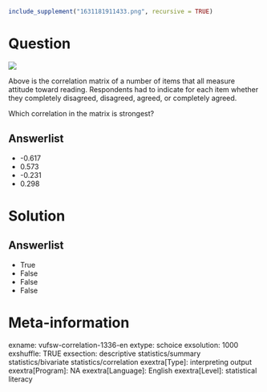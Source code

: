 ```r
include_supplement("1631181911433.png", recursive = TRUE)
```

Question
========
![](1631181911433.png)
  
Above is the correlation matrix of a number of items that all measure
attitude toward reading. Respondents had to indicate for each item
whether they completely disagreed, disagreed, agreed, or completely
agreed.  
  
Which correlation in the matrix is strongest?

Answerlist
----------
* -0.617
* 0.573
* -0.231
* 0.298

Solution
========










Answerlist
----------
* True
* False
* False
* False

Meta-information
================
exname: vufsw-correlation-1336-en
extype: schoice
exsolution: 1000
exshuffle: TRUE
exsection: descriptive statistics/summary statistics/bivariate statistics/correlation
exextra[Type]: interpreting output
exextra[Program]: NA
exextra[Language]: English
exextra[Level]: statistical literacy

